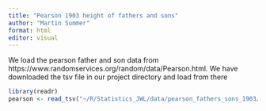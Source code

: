 ```yaml
---
title: "Pearson 1903 height of fathers and sons"
author: "Martin Summer"
format: html
editor: visual
---
```


We load the pearson father and son data from https://www.randomservices.org/random/data/Pearson.html.
We have downloaded the tsv file in our project directory and load from there

```r
library(readr)
pearson <- read_tsv("~/R/Statistics_JWL/data/pearson_fathers_sons_1903/Pearson.tsv")
```

